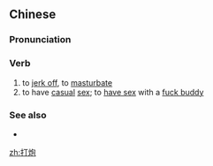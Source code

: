 {{also|打砲}}
==Chinese==
{{zh-forms|t2=打砲}}

===Pronunciation===
{{zh-pron
|m=dǎpào
|c=daa2 paau3
|cat=v
}}

===Verb===
{{zh-verb}}

# to [[jerk off]], to [[masturbate]]
# to have [[casual]] [[sex]]; to [[have sex]] with a [[fuck buddy]]

===See also===
* {{zh-l|炮友/砲友|friend with benefits}}

[[zh:打炮]]